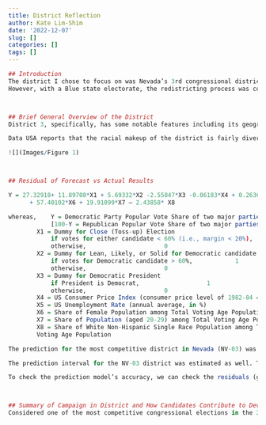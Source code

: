 ```yaml
---
title: District Reflection
author: Kate Lim-Shim
date: '2022-12-07'
slug: []
categories: []
tags: []
---
```

```r
## Introduction
The district I chose to focus on was Nevada’s 3rd congressional district. While Congresswoman Susie Lee has maintained her position for 3 cycles (including the 2022 midterm elections), the 3rd district is known to be a notoriously tight race, and I was interested in observing a diverse and competitive district. In my final prediction, I ultimately decided upon NV-03 because it had the qualities I was looking for, namely that it was in a swing state often mistaken as a Blue state. Nevada is also known for its stable partisan lean between Republicans and Democrats, which may be less extreme now but has maintained its balance. And even though through a Blue state electorate, the redistricting process was controlled by a Democratic majority, NPR reported that NV-03 actually gained more Republican voters than before.
However, with a Blue state electorate, the redistricting process was controlled by the Democrat majority, and the results were interesting to say the least.



## Brief General Overview of the District
District 3, specifically, has some notable features including its geography, demographics, the candidates, its electoral history, among others. While one may argue that NV-03 is no longer a toss-up because of redistricting, its past history as a nail-biter is enough to show the For context, FiveThirtyEight found through their new map ahead of the 2022 midterms, there are 1 Democratic-leaning seat, 1 Republican-leaning seat, and 2 highly competitive seats. While this fact did not change from the previous map, the partisan lean towards each side was much less extreme than in earlier years. To evaluate the competitiveness and fairness of the elections, we can look at the median seat, efficiency gap, and competitiveness. The median seat, which is the difference between the partisan lean of the state’s median district and the state as a whole, changed most drastically from Republicans leading with 0.2 percentage points (R + 0.2) to Dems + 5.5 points, which confirms the slight lean towards Democrats. Both the efficiency gap and competitiveness had little to no differences. FiveThirtyEight also found that NV-03 was the most competitive district in the state with a partisan lean of Dem + 2. 

Data USA reports that the racial makeup of the district is fairly diverse with White (Non-Hispanic) voters making up 54% of the population, Asian (Non-Hispanic) 14%, Black/African American (Non-Hispanic) 7.68%, White (Hispanic) 9.62%, Multiracial (Non-Hispanic) 4.96%, Multiracial (Hispanic) 2.55%, Other (Hispanic) 4.87%, among others. What is most notable in demographics, however, is that the foreign-born population has a high share of 18.5%. Other demographic characteristics include employment, household income, poverty rate, property value, and education level. With a high employment growth rate and a high standard of living, most jobs are distributed to Accomodation and Food Services, Retail Trade, and Health Care & Social Assistance. When discussing the standard of living, it is important to note that Representative Susie Lee improved the 2020 median property value to $338,000. Currently, the poverty rate is at 8.66%, which is substantially lower than the national average. Even considering this general pattern showing a slow shift towards Democrats and reasons to be satisfied under Representative Lee’s leadership, NV-03 was included in the 2 competitive races to watch.

![](Images/Figure 1)



## Residual of Forecast vs Actual Results 

Y = 27.32918+ 11.89708*X1 + 5.69332*X2 -2.55847*X3 -0.06183*X4 + 0.26367*X5 
      + 57.40102*X6 + 19.91099*X7 – 2.43858* X8

whereas,  	Y = Democratic Party Popular Vote Share of two major parties (in %) 
			[100-Y = Republican Popular Vote Share of two major parties (in %)]
		X1 = Dummy for Close (Toss-up) Election 
			if votes for either candidate < 60% (i.e., margin < 20%), 	1
			otherwise, 						0
		X2 = Dummy for Lean, Likely, or Solid for Democratic candidate
			if votes for Democratic candidate > 60%, 			1
			otherwise, 						0
		X3 = Dummy for Democratic President
			if President is Democrat, 					1
			otherwise, 						0
		X4 = US Consumer Price Index (consumer price level of 1982-84 = 100)
		X5 = US Unemployment Rate (annual average, in %)
		X6 = Share of Female Population among Total Voting Age Population 
		X7 = Share of Population (aged 20-29) among Total Voting Age Population
		X8 = Share of White Non-Hispanic Single Race Population among Total 
        Voting Age Population

The prediction for the most competitive district in Nevada (NV-03) was made using the proposed model above. The demographic characteristics of the district and U.S. macroeconomic conditions with the expert ratings for the election are used to estimate the popular vote share of the Democratic candidate. The predicted Democratic candidate’s (Susie Lee) vote share in NV-03 for the 2022 House of Representatives Election was 50.47%, whereas the matching share for Republican candidate (April Becker) was 49.53% (when solely looking at a two-party vote share). Therefore the margin between the two major parties was expected to be 0.94%. 

The prediction interval for the NV-03 district was estimated as well. The Democratic candidate (Susie Lee) was expected to win with an estimated vote share of 51.40% against the Republican candidate (April Becker). With 95% of the predictive interval, the lower bound of the popular vote share of the Democratic candidate is 43.77% and the upper bound 59.03%. 

To check the prediction model’s accuracy, we can check the residuals (gap between the prediction and the actual election results from the 2022 midterm elections). The model works better with more accurate predictions for a specific congressional district (i.e. Nevada’s 3rd district) than the U.S. popular vote. When looking at NV-03, the predicted popular vote for the Democratic candidate was 50.47% and the actual popular vote for the candidate was 51.98%. The prediction model underestimated the popular vote share for the Democratic candidate, Susie Lee, by 1.51%. But the 95% prediction interval ranged from 42.91% to 58.02%, which, albeit large, contained the actual popular vote for Lee. 



## Summary of Campaign in District and How Candidates Contribute to Deviations from Forecasted Outcomes
Considered one of the most competitive congressional elections in the 2022 midterm cycle, the election itself was challenging and characterized by a nasty fight between the two candidates. In order to protect her vulnerable seat, Lee raised a record amount of money, according to NPR, of more than $5 million in the so-called “air war.” This record was not only limited to the amount raised, as the race attracted funds from outside groups, becoming one of the most expensive House races in the country. Following the Dobbs Supreme Court ruling, Lee spent the majority of her campaign attacking April Becker’s stance on abortion while Becker continuously brought up the possibility that Lee could financially benefit when supporting her own legislation and for backing President Biden’s economy. Because of the tight nature of the race, President Obama was brought in during a campaign rally, where he slammed Republicans for giving tax breaks to the wealthy. Candidate quality is crucial when thinking about how tight a race may be, and it is even more important of a factor with emotional and unpredictable voters. National outlets such as The Washington Post, Politico, and New York Times, as well as other local news sources like the Nevada Independent covered the race. 
```